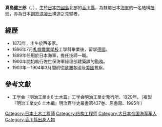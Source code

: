 '''真島健三郎'''（{{Jpn|j=真島 健三郎|kn=ましま けんざぶろう|rm=Mashima Kenzaburou}}，{{Bd|1873年||1941年}}），生於[[日本|日本]][[四國島|四國島]]北部的[[香川縣|香川縣]]，為隸屬日本[[大日本帝國海軍|海軍]]的一名結構[[技师|技师]]，亦為日本[[鋼筋混凝土|鋼筋混凝土]]構造之先驅者。

== 經歷 ==
*1873年，出生於西条家。
*1896年7月[[札幌農業學校|札幌農業學校]]工學科畢業後，留學[[德國|德國]]。
*1899年任用於日本海軍，擔任技師一職。
*1900年開始執行佐世保海軍経理部建築課的勤務。
*1903年－1904年3月間前往[[歐洲|歐洲]]各國及[[美國|美國]]視察。

==參考文獻==
*工学会『明治工業史6 土木篇』工学会明治工業史発行所、1929年。（複製『明治工業史6 土木編』明治百年史叢書第437巻、原書房、1995年）

{{DEFAULTSORT:Mashima Kenzaburou}}
[[Category:日本土木工程師|Category:日本土木工程師]]
[[Category:结构工程师|Category:结构工程师]]
[[Category:大日本帝国海军军人|Category:大日本帝国海军军人]]
[[Category:香川縣出身人物|Category:香川縣出身人物]]
{{Japan-bio-stub}}